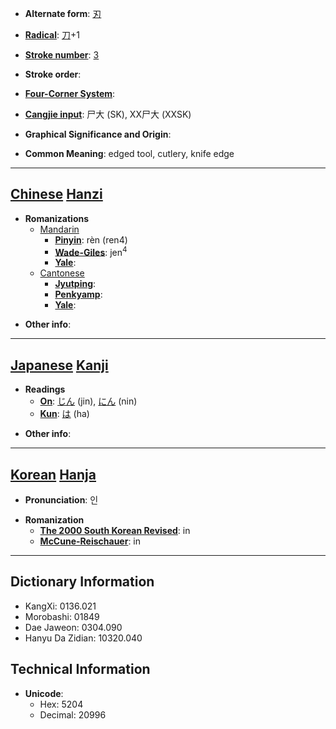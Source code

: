 * '''Alternate form''': [[刃]]

* '''[[Wiktionary:Chinese radical index| Radical]]''': [[Wiktionary:Chinese radical index 刀|刀]]+1

* '''[[Wiktionary:Chinese total strokes index|Stroke number]]''': [[Wiktionary:Chinese total strokes index 3|3]]

* '''Stroke order''': 

* '''[[Wiktionary:Chinese four corner index|Four-Corner System]]''': 

* '''[[Wiktionary:Chinese Cangjie index|Cangjie input]]''': 尸大 (SK), XX尸大 (XXSK)

* '''Graphical Significance and Origin''': 

* '''Common Meaning''': edged tool, cutlery, knife edge

----

== [[Chinese]] [[Hanzi]] ==

* '''Romanizations'''
** [[Mandarin]]
*** '''[[Pinyin]]''': rèn (ren4)
*** '''[[Wade-Giles]]''': jen<sup>4</sup>
*** '''[[Yale]]''': 
**[[Cantonese]]
***'''[[Jyutping]]''':
***'''[[Penkyamp]]''': 
***'''[[Yale]]''': 

* '''Other info''': 

----

== [[Japanese]] [[Kanji]] ==

* '''Readings'''
** '''[[On]]''': [[じん]] (jin), [[にん]] (nin)
** '''[[Kun]]''': [[は]] (ha)

* '''Other info''':  

----

== [[Korean]] [[Hanja]] ==

* '''Pronunciation''': 인

* '''Romanization'''
** '''[[The 2000 South Korean Revised Romanization|The 2000 South Korean Revised]]''': in
** '''[[McCune-Reischauer]]''': in

----

== Dictionary Information ==

* KangXi: 0136.021
* Morobashi: 01849
* Dae Jaweon: 0304.090
* Hanyu Da Zidian: 10320.040

== Technical Information ==

* '''Unicode''':
** Hex: 5204
** Decimal: 20996